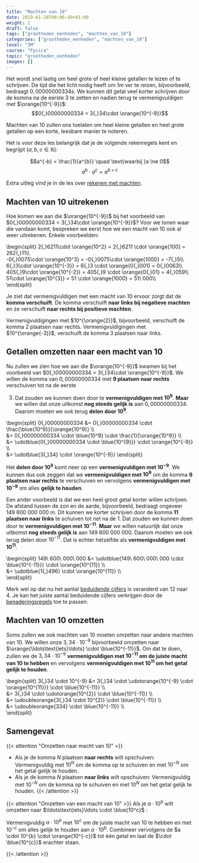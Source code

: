 ```yaml
---
title: "Machten van 10"
date: 2019-01-28T08:06:49+01:00
weight: 2
draft: false
tags: ["grootheden_eenheden", "machten_van_10"]
categories: ["grootheden_eenheden", "machten_van_10"]
level: "3M"
course: "Fysica"
topic: "grootheden_eenheden"
images: []
---
```


Het wordt snel lastig om heel grote of heel kleine getallen te lezen of te
schrijven.
De tijd die het licht nodig
heeft om $1 \si{ m}$ ver te reizen, bijvoorbeeld, bedraagt $0{,}00000000334 
\si{ s}$. We kunnen dit getal veel korter schrijven door de komma na de eerste
3 te zetten en nadien terug te vermenigvuldigen met $\orange{10^{-9}}$:
$$0{,}00000000334 = 3{,}34\cdot \orange{10^{-9}}$$

Machten van 10 zullen ons toelaten om heel kleine getallen en heel grote
getallen op een korte, leesbare manier te noteren.

Het is voor deze les belangrijk dat je de volgende rekenregels kent en begrijpt
($a, b, c \in \mathbb{R}$):

$$a^{-b} = \frac{1}{a^{b}} \quad \text{waarbij }a \ne 0$$
$$a^b \cdot a^c = a^{b+c}$$

Extra uitleg vind je in de les over [rekenen met
machten](../../wiskunde/rekenen/machten/#producten-van-machten).

## Machten van 10 uitrekenen

Hoe komen we aan die $\orange{10^{-9}}$ bij het voorbeeld van $0{,}00000000334 
= 3{,}34\cdot \orange{10^{-9}}$? Voor we tonen waar die vandaan komt, bespreken
we eerst hoe we een macht van 10 ook al weer uitrekenen. Enkele voorbeelden:

\begin{split}
2{,}6211\cdot \orange{10^2} = 2{,}6211 \cdot \orange{100} = 262{,}11\\\\\
 -0{,}0075\cdot \orange{10^3} = -0{,}0075\cdot \orange{1000} = -7{,}5\\\\\
 6{,}3\cdot \orange{10^{-3}} = 6{,}3 \cdot \orange{0{,}001} = 0{,}0063\\\\\
 405{,}9\cdot \orange{10^{-2}} = 405{,}9 \cdot \orange{0{,}01} = 4{,}059\\\\\
 51\cdot \orange{10^{3}} = 51 \cdot \orange{1000} = 51\ 000\\\\\
\end{split}

Je ziet dat vermenigvuldigen met een macht van 10
ervoor zorgt dat de **komma verschuift**.
De komma verschuift **naar links bij negatieve machten** en ze verschuift **naar rechts bij positieve machten**.

Vermenigvuldigingen met $10^{\orange{2}}$, bijvoorbeeld, verschuift de komma <span class="orange">2 plaatsen naar rechts</span>.
Vermenigvuldigingen met $10^{\orange{-3}}$, verschuift de komma <span class="orange">3 plaatsen naar links</span>.

## Getallen omzetten naar een macht van 10

Nu zullen we zien hoe we aan die $\orange{10^{-9}}$ kwamen bij het voorbeeld
van $0{,}00000000334 = 3{,}34\cdot \orange{10^{-9}}$.
We willen de komma van $0{,}00000000334$ met
**<span class="blue">9 plaatsen naar rechts</span>** verschuiven tot na de eerste

3. Dat zouden we kunnen doen door te
   **<span class="blue">vermenigvuldigen met $10^9$</span>**.
   **Maar** we willen dat onze uitkomst
   **<span class="orange">nog steeds gelijk is</span>** aan $0{,}00000000334$. Daarom
   moeten we ook terug
   **<span class="orange">delen door $10^9$</span>**.

\begin{split}
0{,}00000000334 &= 0{,}00000000334 \cdot \frac{\blue{10^9}}{\orange{10^9}} \\\\\
 &= 0{,}00000000334 \cdot \blue{10^9} \cdot \frac{1}{\orange{10^9}} \\\\\
 &= \udotblue{0{,}00000000334 \cdot \blue{10^{9}}} \cdot \orange{10^{-9}} \\\\\
 &= \udotblue{3{,}34} \cdot \orange{10^{-9}}
\end{split}

Het **<span class="orange">delen door $10^9$</span>** komt neer op
een **<span class="orange">vermenigvuldigen met $10^{-9}$</span>**. We kunnen dus ook
zeggen dat we
**<span class="blue">vermenigvuldigen met $10^9$</span>** om de komma
**<span class="blue">9 plaatsen naar rechts</span>** te verschuiven en vervolgens
**<span class="orange">vermenigvuldigen met $10^{-9}$</span>** om alles
**<span class="orange">gelijk te houden</span>**.

Een ander voorbeeld is dat we een heel groot getal korter willen schrijven. De
afstand tussen de zon en de aarde, bijvoorbeeld, bedraagt ongeveer
$149\ 600\ 000\ 000\ \si{m}$. Dit kunnen we korter schrijven door de komma
**<span class="blue">11 plaatsen naar links</span>** te schuiven tot net na de 1.
Dat zouden we kunnen doen door te
**<span class="blue">vermenigvuldigen met $10^{-11}$</span>**. **Maar** we willen
natuurlijk dat onze uitkomst
**<span class="orange">nog steeds gelijk is</span>** aan $149\ 600\ 000\ 000$.
Daarom moeten we ook terug delen door $10^{-11}$. Dat is echter hetzelfde als
**<span class="orange">vermenigvuldigen met $10^{11}$</span>**.

\begin{split}
149\ 600\ 000\ 000 &= \udotblue{149\ 600\ 000\ 000 \cdot \blue{10^{-11}}} \cdot \orange{10^{11}} \\\\\
 &= \udotblue{1{,}496} \cdot \orange{10^{11}} \\\\\
\end{split}

Merk wel op dat nu het aantal [beduidende cijfers](beduidende_cijfers) is
veranderd van 12 naar 4. Je kan het juiste aantal beduidende cijfers
verkrijgen door de [benaderingsregels](benaderingsregels) toe te passen.

## Machten van 10 omzetten

Soms zullen we ook machten van 10 moeten omzetten naar andere machten van 10.
We willen onze $3{,}34 \cdot 10^{-9}$ bijvoorbeeld omzetten naar
$\orange{\ldots\text{iets}\ldots} \cdot \blue{10^{-11}}$. Om dat te doen,
zullen we de $3{,}34 \cdot 10^{-9}$
**<span class="blue">vermenigvuldigen met $10^{-11}$ om de juiste macht van 10 te hebben</span>**
en vervolgens
**<span class="orange">vermenigvuldigen met $10^{11}$ om het getal gelijk te houden</span>**.

\begin{split}
3{,}34 \cdot 10^{-9} &= 3{,}34 \cdot \udotorange{10^{-9} \cdot \orange{10^{11}}} \cdot \blue{10^{-11}} \\\\\
 &= 3{,}34 \cdot \udotorange{10^{2}} \cdot \blue{10^{-11}} \\\\\
 &= \udoubleorange{3{,}34 \cdot 10^{2}} \cdot \blue{10^{-11}} \\\\\
 &= \udoubleorange{334} \cdot \blue{10^{-11}} \\\\\
\end{split}

## Samengevat

{{< attention "Omzetten naar macht van 10" >}}

-   Als je de komma $N$ plaatsen **naar rechts** wilt opschuiven:
    Vermenigvuldig met <span class="blue">$10^{N}$ om de komma op te schuiven</span> en met <span class="orange">$10^{-N}$ om het getal gelijk te houden</span>.
-   Als je de komma $N$ plaatsen **naar links** wilt opschuiven:
    Vermenigvuldig met <span class="blue">$10^{-N}$ om de komma op te schuiven</span> en met <span class="orange">$10^N$ om het getal gelijk te houden</span>.
    {{< /attention >}}

{{< attention "Omzetten van een macht van 10" >}}
Als je $a \cdot 10^b$ wilt omzetten naar $\ldots\text{iets}\ldots \cdot \blue{10^c}$
<Mute text="(met $a, b, c \in \mathbb{R}$)" />:

Vermenigvuldig $a \cdot 10^b$ met
<span class="blue">$10^{c}$ om de juiste macht van 10 te hebben</span> en met
<span class="orange">$10^{-c}$ om alles gelijk te houden</span> aan $a \cdot 10^b$.
Combineer vervolgens de $a \cdot 10^{b} \cdot \orange{10^{-c}}$ tot één getal en
laat de $\cdot \blue{10^{c}}$ erachter staan.

{{< /attention >}}
